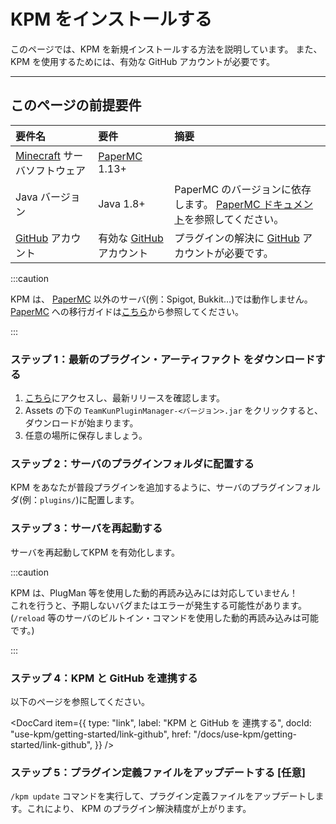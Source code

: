 
# KPM をインストールする

このページでは、KPM を新規インストールする方法を説明しています。
また、KPM を使用するためには、有効な GitHub アカウントが必要です。

---

## このページの前提要件

| 要件名 | 要件 | 摘要 |
| :--- | :-- | :---- |
| [Minecraft](https://www.minecraft.net) サーバソフトウェア | [PaperMC](https://papermc.io/) 1.13+ |  |
| Java バージョン | Java 1.8+ | PaperMC のバージョンに依存します。 [PaperMC ドキュメント](https://docs.papermc.io/paper/getting-started)を参照してください。 |
| [GitHub](https://www.github.com) アカウント | 有効な [GitHub](https://www.github.com) アカウント | プラグインの解決に [GitHub](https://www.github.com) アカウントが必要です。 |

:::caution

KPM は、 [PaperMC](https://www.papermc.io/) 以外のサーバ(例：Spigot, Bukkit…)では動作しません。
[PaperMC](https://www.papermc.io/) への移行ガイドは[こちら](https://docs.papermc.io/paper/migration)から参照してください。

:::


### ステップ 1：最新のプラグイン・アーティファクト をダウンロードする

1. [こちら](https://www.github.com/TeamKUN/TeamKUNPluginManager/releases/latest)にアクセスし、最新リリースを確認します。
2. Assets の下の `TeamKunPluginManager-<バージョン>.jar` をクリックすると、ダウンロードが始まります。
3. 任意の場所に保存しましょう。

### ステップ 2：サーバのプラグインフォルダに配置する

KPM をあなたが普段プラグインを追加するように、サーバのプラグインフォルダ(例：`plugins/`)に配置します。

### ステップ 3：サーバを再起動する

サーバを再起動してKPM を有効化します。

:::caution

KPM は、PlugMan 等を使用した動的再読み込みには対応していません！  
これを行うと、予期しないバグまたはエラーが発生する可能性があります。  
(`/reload` 等のサーバのビルトイン・コマンドを使用した動的再読み込みは可能です。)

:::

### ステップ 4：KPM と GitHub を連携する

以下のページを参照してください。

<DocCard item={{
    type: "link",
    label: "KPM と GitHub を 連携する",
    docId: "use-kpm/getting-started/link-github",
    href: "/docs/use-kpm/getting-started/link-github",
}} />

### ステップ 5：プラグイン定義ファイルをアップデートする \[任意]

`/kpm update` コマンドを実行して、プラグイン定義ファイルをアップデートします。これにより、 KPM のプラグイン解決精度が上がります。
